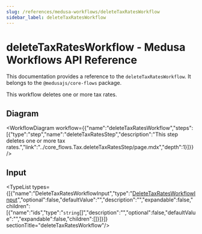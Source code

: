```yaml
---
slug: /references/medusa-workflows/deleteTaxRatesWorkflow
sidebar_label: deleteTaxRatesWorkflow
---
```



# deleteTaxRatesWorkflow - Medusa Workflows API Reference

This documentation provides a reference to the `deleteTaxRatesWorkflow`. It belongs to the `@medusajs/core-flows` package.

This workflow deletes one or more tax rates.

## Diagram

<WorkflowDiagram workflow={{"name":"deleteTaxRatesWorkflow","steps":[{"type":"step","name":"deleteTaxRatesStep","description":"This step deletes one or more tax rates.","link":"../core_flows.Tax.deleteTaxRatesStep/page.mdx","depth":1}]}} />

## Input

<TypeList types={[{"name":"DeleteTaxRatesWorkflowInput","type":"[DeleteTaxRatesWorkflowInput](../../../types/core_flows.DeleteTaxRatesWorkflowInput/page.mdx)","optional":false,"defaultValue":"","description":"","expandable":false,"children":[{"name":"ids","type":"`string`[]","description":"","optional":false,"defaultValue":"","expandable":false,"children":[]}]}]}  sectionTitle="deleteTaxRatesWorkflow"/>

